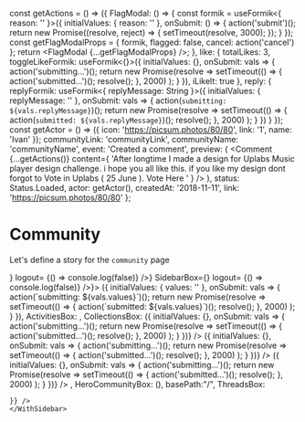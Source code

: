 const getActions = () => ({
  FlagModal: () => {
    const formik = useFormik<{ reason: '' }>({
      initialValues: {
        reason: ''
      },
      onSubmit: () => {
        action('submit')();
        return new Promise((resolve, reject) => {
          setTimeout(resolve, 3000);
        });
      }
    });
    const getFlagModalProps = {
      formik,
      flagged: false,
      cancel: action('cancel')
    };
    return <FlagModal {...getFlagModalProps} />;
  },
  like: {
    totalLikes: 3,
    toggleLikeFormik: useFormik<{}>({
      initialValues: {},
      onSubmit: vals => {
        action('submitting...')();
        return new Promise(resolve =>
          setTimeout(() => {
            action('submitted...')();
            resolve();
          }, 2000)
        );
      }
    }),
    iLikeIt: true
  },
  reply: {
    replyFormik: useFormik<{ replyMessage: String }>({
      initialValues: { replyMessage: '' },
      onSubmit: vals => {
        action(`submitting: ${vals.replyMessage}`)();
        return new Promise(resolve =>
          setTimeout(() => {
            action(`submitted: ${vals.replyMessage}`)();
            resolve();
          }, 2000)
        );
      }
    })
  }
});
const getActor = () => ({
  icon: 'https://picsum.photos/80/80',
  link: '1',
  name: 'Ivan'
});
      communityLink: 'communityLink',
      communityName: 'communityName',
      event: 'Created a comment',
      preview: (
        <Comment
          {...getActions()}
          content={
            'After longtime I made a design for Uplabs Music player design challenge. i hope you all like this. if you like my design dont forgot to Vote in Uplabs ( 25 June ). Vote Here '
          }
        />
      ),
      status: Status.Loaded,
      actor: getActor(),
      createdAt: '2018-11-11',
      link: 'https://picsum.photos/80/80'
    };



<Meta title="Pages|Community" component={Community}/>



# Community
Let's define a story for the `community` page

<Preview>
  <Story name="community page">
    <WithSidebar 
    HeaderBox={<MainHeader user={{
        icon:'https://pbs.twimg.com/profile_images/1161428802091802627/O49Ggs-7_400x400.jpg',
        name: '˗ˏˋ Doug Belshaw ˎˊ˗  🇪🇺 ☠️ ✊',
        id: "/test"
      }}
      isOpen= {false}
      Search={ <Input placeholder="Search..." />}
      logout= {() => console.log(false)} />}
    SidebarBox={<Sidebar 
      status={Status.Loaded}
      communities={[{
        link: {
          url: "string",
          external: true,
        },
        name: "test",
        icon: "",
      }]}
      user={{
        icon:'https://pbs.twimg.com/profile_images/1161428802091802627/O49Ggs-7_400x400.jpg',
        name: '˗ˏˋ Doug Belshaw ˎˊ˗  🇪🇺 ☠️ ✊',
        id: "/test"
      }}
      isOpen= {false}
      Search={ <input />}
      logout= {() => console.log(false)}
    />}>
      <Community {...{
        newThreadFormik: useFormik<{}>({
          initialValues: { values: '' },
          onSubmit: vals => {
            action(`submitting: ${vals.values}`)();
            return new Promise(resolve =>
              setTimeout(() => {
                action(`submitted: ${vals.values}`)();
                resolve();
              }, 2000)
            );
          }
        }),
        ActivitiesBox: <React.Fragment>
          <ActivityPreview {...activityPreviewProps} key="1" />
          <ActivityPreview {...activityPreviewProps} key="2" />
          <ActivityPreview {...activityPreviewProps} key="3" />
        </React.Fragment>,
        CollectionsBox: <React.Fragment>
          <Box mb={2}>
          <Collection
              key="1"
              link={{url: "/", external: true}}
              id={"1"}
              icon={"https://files.mastodon.social/accounts/headers/001/105/637/original/6da7b224d62ebeb5.png"}
              name={"mantarai"}
              summary={"After longtime I made a design for Uplabs Music player design challenge. i hope you all like this. if you like my design dont forgot to Vote in Uplabs ( 25 June ). Vote Here "}
              totalResources={12}
              toggleFollowFormik = {useFormik<{}>({
                initialValues: {},
                onSubmit: vals => {
                  action('submitting...')();
                  return new Promise(resolve =>
                    setTimeout(() => {
                      action('submitted...')();
                      resolve();
                    }, 2000)
                  );
                }
              })}
            />
            </Box>
            <Box mb={2}>
            <Collection
              key="2"
              link={{url: "/", external: true}}
              id={"1"}
              icon={"https://files.mastodon.social/accounts/headers/001/105/637/original/6da7b224d62ebeb5.png"}
              name={"mantarai"}
              summary={"After longtime I made a design for Uplabs Music player design challenge. i hope you all like this. if you like my design dont forgot to Vote in Uplabs ( 25 June ). Vote Here "}
              totalResources={12}
              toggleFollowFormik = {useFormik<{}>({
                initialValues: {},
                onSubmit: vals => {
                  action('submitting...')();
                  return new Promise(resolve =>
                    setTimeout(() => {
                      action('submitted...')();
                      resolve();
                    }, 2000)
                  );
                }
              })}
            />
            </Box>
            <Box mb={2}>
            <Collection
              key="3"
              link={{url: "/", external: true}}
              id={"1"}
              icon={"https://files.mastodon.social/accounts/headers/001/105/637/original/6da7b224d62ebeb5.png"}
              name={"mantarai"}
              summary={"After longtime I made a design for Uplabs Music player design challenge. i hope you all like this. if you like my design dont forgot to Vote in Uplabs ( 25 June ). Vote Here "}
              totalResources={12}
              toggleFollowFormik = {useFormik<{}>({
                initialValues: {},
                onSubmit: vals => {
                  action('submitting...')();
                  return new Promise(resolve =>
                    setTimeout(() => {
                      action('submitted...')();
                      resolve();
                    }, 2000)
                  );
                }
              })}
            />
            </Box>
        </React.Fragment>,
        HeroCommunityBox: (<HeroCommunity {...getHeroCommunityProps()}/>),
        basePath:"/",
        ThreadsBox: <React.Fragment>
          <Box mb={2}>
          <Thread title="What do the avatars in the topic list mean?"
        content={"After longtime I made a design for Uplabs Music player design challenge. i hope you all like this. if you like my design dont forgot to Vote in Uplabs ( 25 June ). Vote Here "}
        createdAt={"2019-11-09"}
        totalReplies={"24"}
        totalLikes={"17"}
        members={["https://files.mastodon.social/accounts/headers/001/105/637/original/6da7b224d62ebeb5.png", "https://files.mastodon.social/accounts/headers/001/105/637/original/6da7b224d62ebeb5.png", "https://files.mastodon.social/accounts/headers/001/105/637/original/6da7b224d62ebeb5.png"]} key="1" />
         </Box>
         <Box mb={2}>
          <Thread title="What do the avatars in the topic list mean?"
        content={"After longtime I made a design for Uplabs Music player design challenge. i hope you all like this. if you like my design dont forgot to Vote in Uplabs ( 25 June ). Vote Here "}
        createdAt={"2019-11-09"}
        totalReplies={"24"}
        totalLikes={"17"}
        members={["https://files.mastodon.social/accounts/headers/001/105/637/original/6da7b224d62ebeb5.png", "https://files.mastodon.social/accounts/headers/001/105/637/original/6da7b224d62ebeb5.png", "https://files.mastodon.social/accounts/headers/001/105/637/original/6da7b224d62ebeb5.png"]} key="2" />
          </Box>
          <Box mb={2}>
          <Thread title="What do the avatars in the topic list mean?"
        content={"After longtime I made a design for Uplabs Music player design challenge. i hope you all like this. if you like my design dont forgot to Vote in Uplabs ( 25 June ). Vote Here "}
        createdAt={"2019-11-09"}
        totalReplies={"24"}
        totalLikes={"17"}
        members={["https://files.mastodon.social/accounts/headers/001/105/637/original/6da7b224d62ebeb5.png", "https://files.mastodon.social/accounts/headers/001/105/637/original/6da7b224d62ebeb5.png", "https://files.mastodon.social/accounts/headers/001/105/637/original/6da7b224d62ebeb5.png"]} key="3" />
       </Box>
        </React.Fragment>
        
    }} />
    </WithSidebar>
  </Story>
</Preview>

